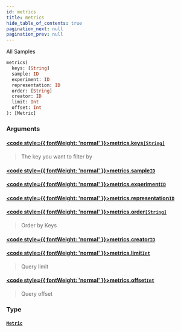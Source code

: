 ```yaml
---
id: metrics
title: metrics
hide_table_of_contents: true
pagination_next: null
pagination_prev: null
---
```








All Samples

```graphql
metrics(
  keys: [String]
  sample: ID
  experiment: ID
  representation: ID
  order: [String]
  creator: ID
  limit: Int
  offset: Int
): [Metric]
```


### Arguments

#### [<code style={{ fontWeight: 'normal' }}>metrics.<b>keys</b></code>](#)<Bullet />[`[String]`](/docs/schemas/mikro/scalars/string) <Badge class="secondary" text="list"/> <Badge class="secondary" text="scalar"/>
> The key you want to filter by
> 

#### [<code style={{ fontWeight: 'normal' }}>metrics.<b>sample</b></code>](#)<Bullet />[`ID`](/docs/schemas/mikro/scalars/id) <Badge class="secondary" text="scalar"/>
> 
> 

#### [<code style={{ fontWeight: 'normal' }}>metrics.<b>experiment</b></code>](#)<Bullet />[`ID`](/docs/schemas/mikro/scalars/id) <Badge class="secondary" text="scalar"/>
> 
> 

#### [<code style={{ fontWeight: 'normal' }}>metrics.<b>representation</b></code>](#)<Bullet />[`ID`](/docs/schemas/mikro/scalars/id) <Badge class="secondary" text="scalar"/>
> 
> 

#### [<code style={{ fontWeight: 'normal' }}>metrics.<b>order</b></code>](#)<Bullet />[`[String]`](/docs/schemas/mikro/scalars/string) <Badge class="secondary" text="list"/> <Badge class="secondary" text="scalar"/>
> Order by Keys
> 

#### [<code style={{ fontWeight: 'normal' }}>metrics.<b>creator</b></code>](#)<Bullet />[`ID`](/docs/schemas/mikro/scalars/id) <Badge class="secondary" text="scalar"/>
> 
> 

#### [<code style={{ fontWeight: 'normal' }}>metrics.<b>limit</b></code>](#)<Bullet />[`Int`](/docs/schemas/mikro/scalars/int) <Badge class="secondary" text="scalar"/>
> Query limit
> 

#### [<code style={{ fontWeight: 'normal' }}>metrics.<b>offset</b></code>](#)<Bullet />[`Int`](/docs/schemas/mikro/scalars/int) <Badge class="secondary" text="scalar"/>
> Query offset
> 

### Type

#### [`Metric`](/docs/schemas/mikro/objects/metric) <Badge class="secondary" text="object"/>
> 
> 





